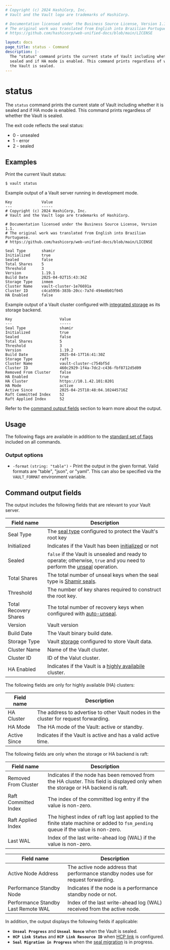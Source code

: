 ```yaml
---
# Copyright (c) 2024 HashiCorp, Inc.
# Vault and the Vault logo are trademarks of HashiCorp.

# Documentation licensed under the Business Source License, Version 1.1.
# The original work was translated from English into Brazilian Portuguese.
# https://github.com/hashicorp/web-unified-docs/blob/main/LICENSE

layout: docs
page_title: status - Command
description: |-
  The "status" command prints the current state of Vault including whether it is
  sealed and if HA mode is enabled. This command prints regardless of whether
  the Vault is sealed.
---
```


# status

The `status` command prints the current state of Vault including whether it is
sealed and if HA mode is enabled. This command prints regardless of whether the
Vault is sealed.

The exit code reflects the seal status:

- 0 - unsealed
- 1 - error
- 2 - sealed

## Examples

Print the current Vault status:

```shell-session
$ vault status
```

Example output of a Vault server running in development mode.

<CodeBlockConfig hideClipboard>

```plaintext
Key             Value
---             -----
# Copyright (c) 2024 HashiCorp, Inc.
# Vault and the Vault logo are trademarks of HashiCorp.

# Documentation licensed under the Business Source License, Version 1.1.
# The original work was translated from English into Brazilian Portuguese.
# https://github.com/hashicorp/web-unified-docs/blob/main/LICENSE

Seal Type       shamir
Initialized     true
Sealed          false
Total Shares    5
Threshold       3
Version         1.19.1
Build Date      2025-04-02T15:43:36Z
Storage Type    inmem
Cluster Name    vault-cluster-1e76691a
Cluster ID      c4ca5956-383b-20cc-7a7d-494e0b01f045
HA Enabled      false
```

</CodeBlockConfig>


Example output of a Vault cluster configured with [integrated storage](/vault/docs/concepts/integrated-storage) as its storage backend.

<CodeBlockConfig hideClipboard>

```plaintext
Key                     Value
---                     -----
Seal Type               shamir
Initialized             true
Sealed                  false
Total Shares            5
Threshold               3
Version                 1.19.2
Build Date              2025-04-17T16:41:30Z
Storage Type            raft
Cluster Name            vault-cluster-c754bf5d
Cluster ID              460c2929-1f4a-7dc2-c436-fbf8712d5d09
Removed From Cluster    false
HA Enabled              true
HA Cluster              https://10.1.42.101:8201
HA Mode                 active
Active Since            2025-04-25T18:48:04.102445716Z
Raft Committed Index    52
Raft Applied Index      52
```

</CodeBlockConfig>

<Tip title="Output references">

Refer to the [command output fields](#command-output-fields) section to learn more about the output.

</Tip>

## Usage

The following flags are available in addition to the [standard set of
flags](/vault/docs/commands) included on all commands.

### Output options

- `-format` `(string: "table")` - Print the output in the given format. Valid
  formats are "table", "json", or "yaml". This can also be specified via the
  `VAULT_FORMAT` environment variable.

## Command output fields

The output includes the following fields that are relevant to your Vault server.

<Tabs>
<Tab heading="Common fields">

| Field name            | Description                                                                                                                                                    |
| --------------------- | -------------------------------------------------------------------------------------------------------------------------------------------------------------- |
| Seal Type             | The [seal type](/vault/docs/configuration/seal) configured to protect the Vault's root key                                                                     |
| Initialized           | Indicates if the Vault has been [initialized](/vault/docs/commands/operator/init) or not                                                                       |
| Sealed                | `false` if the Vault is unsealed and ready to operate; otherwise, `true` and you need to perform the [unseal](/vault/docs/commands/operator/unseal) operation. |
| Total Shares          | The total number of unseal keys when the seal type is [Shamir seals](/vault/docs/concepts/seal#shamir-seals).                                                  |
| Threshold             | The number of key shares required to construct the root key.                                                                                                   |
| Total Recovery Shares | The total number of recovery keys when configured with [auto-unseal](/vault/docs/concepts/seal#auto-unseal).                                                   |
| Version               | Vault version                                                                                                                                                  |
| Build Date            | The Vault binary build date.                                                                                                                            |
| Storage Type          | Vault [storage](/vault/docs/concepts/storage) configured to store Vault data.                                                                                  |
| Cluster Name          | Name of the Vault cluster.                                                                                                                                     |
| Cluster ID            | ID of the Valut cluster.                                                                                                                                       |
| HA Enabled            | Indicates if the Vault is a [highly availabile](/vault/docs/concepts/ha) cluster.                                                                              |


</Tab>
<Tab heading="HA fields">

The following fields are only for highly available (HA) clusters:

| Field name   | Description                                                                          |
| ------------ | ------------------------------------------------------------------------------------ |
| HA Cluster   | The address to advertise to other Vault nodes in the cluster for request forwarding. |
| HA Mode      | The HA mode of the Vault: active or standby.                                         |
| Active Since | Indicates if the Vault is active and has a valid active time.                        |

</Tab>
<Tab heading="Raft fields">

The following fields are only when the storage or HA backend is raft:

| Field name           | Description                                                                                                                      |
| -------------------- | -------------------------------------------------------------------------------------------------------------------------------- |
| Removed From Cluster | Indicates if the node has been removed from the HA cluster. This field is displayed only when the storage or HA backend is raft. |
| Raft Committed Index | The index of the committed log entry if the value is non-zero.                                                                   |
| Raft Applied Index   | The highest index of raft log last applied to the finite state machine or added to `fsm_pending` queue if the value is non-zero. |
| Last WAL             | Index of the last write-ahead log (WAL) if the value is non-zero.                                                                |

</Tab>
<Tab heading="Enterprise Replication">

| Field name                          | Description                                                                        |
| ----------------------------------- | ---------------------------------------------------------------------------------- |
| Active Node Address                 | The active node address that performance standby nodes use for request forwarding. |
| Performance Standby Node            | Indicates if the node is a performance standby node or not.                        |
| Performance Standby Last Remote WAL | Index of the last write-ahead log (WAL) received from the active node.             |

</Tab>
</Tabs>

In addition, the output displays the following fields if applicable:

- **`Unseal Progress`** and **`Unseal Nonce`** when the Vault is sealed.
- **`HCP Link Status`** and **`HCP Link Resource ID`** when [HCP link](/vault/docs/commands/hcp) is configured.
- **`Seal Migration in Progress`** when the [seal migration](/vault/docs/commands/operator/migrate) is in progress.

